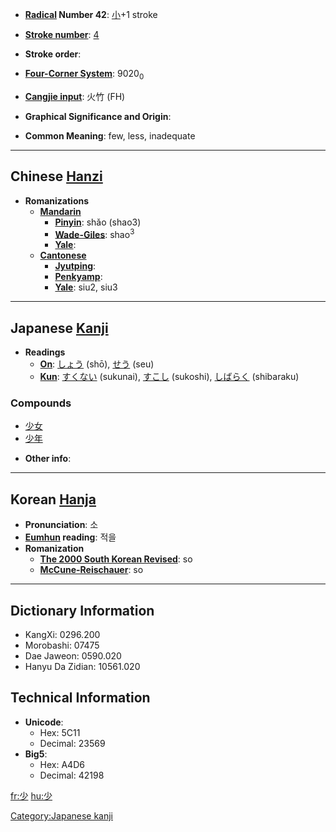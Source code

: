 * '''[[Wiktionary:Chinese radical index| Radical]] Number 42''': [[Wiktionary:Chinese radical index 小|小]]+1 stroke

* '''[[Wiktionary:Chinese total strokes index|Stroke number]]''': [[Wiktionary:Chinese total strokes index 4|4]]

* '''Stroke order''': 

* '''[[Wiktionary:Chinese four corner index|Four-Corner System]]''': 9020<sub>0</sub>

* '''[[Wiktionary:Chinese Cangjie index|Cangjie input]]''': 火竹 (FH)

* '''Graphical Significance and Origin''': 

* '''Common Meaning''': few, less, inadequate

----

== Chinese [[Hanzi]] ==

* '''Romanizations'''
** '''[[Mandarin]]'''
*** '''[[Pinyin]]''': shǎo (shao3)
*** '''[[Wade-Giles]]''': shao<sup>3</sup>
*** '''[[Yale]]''': 
** '''[[Cantonese]]'''
*** '''[[Jyutping]]''':
*** '''[[Penkyamp]]''': 
*** '''[[Yale]]''': siu2, siu3


----

== Japanese [[Kanji]] ==

* '''Readings'''
** '''[[On]]''': [[しょう]] (shō), [[せう]] (seu)
** '''[[Kun]]''': [[すくない]] (sukunai), [[すこし]] (sukoshi), [[しばらく]] (shibaraku)

===Compounds===
*[[少女]]
*[[少年]]

* '''Other info''': 

----

== Korean [[Hanja]] ==

* '''Pronunciation''': 소
* '''[[Eumhun]] reading''': 적을
* '''Romanization'''
** '''[[The 2000 South Korean Revised Romanization|The 2000 South Korean Revised]]''': so
** '''[[McCune-Reischauer]]''': so

----

== Dictionary Information ==

* KangXi: 0296.200
* Morobashi: 07475
* Dae Jaweon: 0590.020
* Hanyu Da Zidian: 10561.020

== Technical Information ==

* '''Unicode''':
** Hex: 5C11
** Decimal: 23569
* '''Big5''':
** Hex: A4D6
** Decimal: 42198

[[Category:Japanese kanji]]
[[fr:少]]
[[hu:少]]